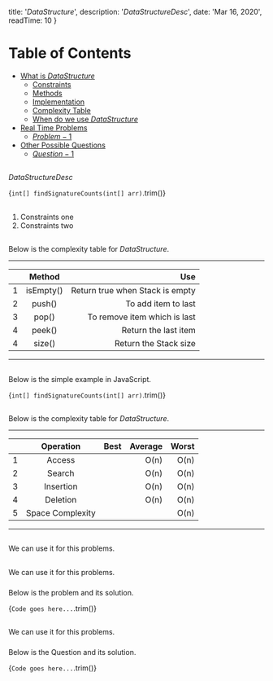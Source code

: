 
  title: '$DataStructure$',
  description: '$DataStructureDesc$',
  date: 'Mar 16, 2020',
  readTime: 10
}


Table of Contents
=================

   * [What is $DataStructure$](#what-is-$DataStructure$)
      * [Constraints](#constraints)
      * [Methods](#methods)
      * [Implementation](#implementation)
      * [Complexity Table](#complexity-table)
      * [When do we use $DataStructure$](#when-do-we-use-$DataStructure$)
   * [Real Time Problems](#real-time-problems)
      * [$Problem-1$](#$Problem-1$)
   * [Other Possible Questions](#other-possible-questions)
      * [$Question-1$](#$Question-1$)

## <AnchorLink label="What is $DataStructure$" name />
$DataStructureDesc$

<CodeBlock>{`
int[] findSignatureCounts(int[] arr)
`.trim()}</CodeBlock>

## <AnchorLink label="Constraints" name />
1. Constraints one
1. Constraints two

## <AnchorLink label="Methods" name />
Below is the complexity table for $DataStructure$.

- - -
|    | Method |  Use |
|----------|:-------------:|------:|
| 1 |  isEmpty() | Return true when Stack is empty |
| 2 |  push() | To add item to last |
| 3 |  pop() | To remove item which is last |
| 4 |  peek() | Return the last item |
| 4 |  size() | Return the Stack size |
- - -

## <AnchorLink label="Implementation" name />
Below is the simple example in JavaScript.

<CodeBlock>{`
int[] findSignatureCounts(int[] arr)
`.trim()}</CodeBlock>

## <AnchorLink label="Complexity Table" name />
Below is the complexity table for $DataStructure$.

- - -
|    | Operation |  Best |  Average |  Worst |
|----------|:-------------:|------:|------:|------:|
| 1 |  Access |  | O(n) | O(n) |
| 2 |  Search |  | O(n) | O(n) |
| 3 |  Insertion |  | O(n) | O(n) |
| 4 |  Deletion |  | O(n) | O(n) |
| 5 |  Space Complexity |  |  | O(n) |
- - -

## <AnchorLink label="When do we use $DataStructure$" name />
We can use it for this problems.

## <AnchorLink label="Real Time Problems" name />
We can use it for this problems.

### <AnchorLink label="$Problem-1$" name />
Below is the problem and its solution.

<CodeBlock>{`
Code goes here...
`.trim()}</CodeBlock>

## <AnchorLink label="Other Possible Questions" name />
We can use it for this problems.

### <AnchorLink label="$Question-1$" name />
Below is the Question and its solution.

<CodeBlock>{`
Code goes here...
`.trim()}</CodeBlock>